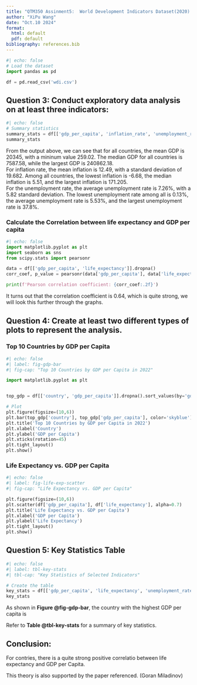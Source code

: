 ```yaml
---
title: "QTM350 Assinment5:  World Development Indicators Dataset(2020) Analysis"
author: "XiPu Wang"
date: "Oct.10 2024"
format:
  html: default
  pdf: default
bibliography: references.bib
---
```


```python
#| echo: false
# Load the dataset
import pandas as pd

df = pd.read_csv('wdi.csv')
```

## Question 3: Conduct exploratory data analysis on at least three indicators:
```python
#| echo: false
# Summary statistics
summary_stats = df[['gdp_per_capita', 'inflation_rate', 'unemployment_rate']].describe()
summary_stats
```

From the output above, we can see that for all countries, the mean GDP is 20345, with a mininum value 259.02. The median GDP for all countries is 7587.58, while the largest GDP is 240862.18.  
For inflation rate, the mean inflation is 12.49, with a standard deviation of 19.682. Among all countries, the lowest inflation is -6.68, the median inflation is 5.51, and the largest inflation is 171.205.  
For the unemployment rate, the average unemployment rate is 7.26%, with a 5.82 standard deviation. The lowest unemployment rate among all is 0.13%, the average unemployment rate is 5.53%, and the largest unemployment rate is 37.8%.

### Calculate the Correlation between life expectancy and GDP per capita
```python
#| echo: false
import matplotlib.pyplot as plt
import seaborn as sns
from scipy.stats import pearsonr

data = df[['gdp_per_capita', 'life_expectancy']].dropna()
corr_coef, p_value = pearsonr(data['gdp_per_capita'], data['life_expectancy'])

print(f'Pearson correlation coefficient: {corr_coef:.2f}')
```

It turns out that the correlation coefficient is 0.64, which is quite strong, we will look this further through the graphs.



## Question 4: Create at least two different types of plots to represent the analysis. 

### Top 10 Countries by GDP per Capita

```python
#| echo: false
#| label: fig-gdp-bar
#| fig-cap: "Top 10 Countries by GDP per Capita in 2022"

import matplotlib.pyplot as plt


top_gdp = df[['country', 'gdp_per_capita']].dropna().sort_values(by='gdp_per_capita', ascending=False).head(10)

# Plot
plt.figure(figsize=(10,6))
plt.bar(top_gdp['country'], top_gdp['gdp_per_capita'], color='skyblue')
plt.title('Top 10 Countries by GDP per Capita in 2022')
plt.xlabel('Country')
plt.ylabel('GDP per Capita')
plt.xticks(rotation=45)
plt.tight_layout()
plt.show()
```

### Life Expectancy vs. GDP per Capita

```python
#| echo: false
#| label: fig-life-exp-scatter
#| fig-cap: "Life Expectancy vs. GDP per Capita"

plt.figure(figsize=(10,6))
plt.scatter(df['gdp_per_capita'], df['life_expectancy'], alpha=0.7)
plt.title('Life Expectancy vs. GDP per Capita')
plt.xlabel('GDP per Capita')
plt.ylabel('Life Expectancy')
plt.tight_layout()
plt.show()
```

## Question 5: Key Statistics Table

```python
#| echo: false
#| label: tbl-key-stats
#| tbl-cap: "Key Statistics of Selected Indicators"

# Create the table
key_stats = df[['gdp_per_capita', 'life_expectancy', 'unemployment_rate']].agg(['mean', 'median', 'std']).round(2)
key_stats
```

As shown in **Figure \@fig-gdp-bar**, the country with the highest GDP per capita is

Refer to **Table \@tbl-key-stats** for a summary of key statistics.

## Conclusion:
For contries, there is a quite strong positive correlatio between life expectancy and GDP per Capita.  

This theory is also supported by the paper referenced. (Goran Miladinov)